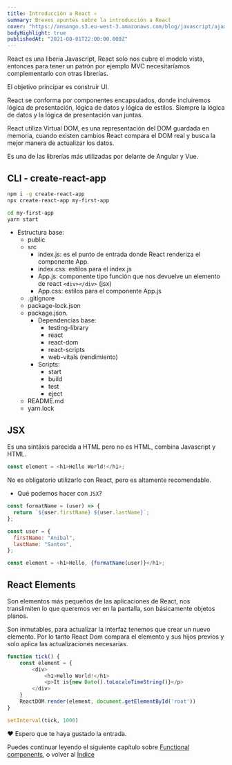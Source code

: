 ```yaml
---
title: Introducción a React ⚛️
summary: Breves apuntes sobre la introducción a React
cover: "https://ansango.s3.eu-west-3.amazonaws.com/blog/javascript/ajax/2048x1365.webp"
bodyHighlight: true
publishedAt: "2021-08-01T22:00:00.000Z"
---
```


React es una libería Javascript, React solo nos cubre el modelo vista, entonces para tener un patrón por ejemplo MVC necesitaríamos complementarlo con otras librerías.

El objetivo principar es construir UI.

React se conforma por componentes encapsulados, donde incluiremos lógica de presentación, lógica de datos y lógica de estilos. Siempre la lógica de datos y la lógica de presentación van juntas.

React utiliza Virtual DOM, es una representación del DOM guardada en memoria, cuando existen cambios React compara el DOM real y busca la mejor manera de actualizar los datos.

Es una de las librerías más utilizadas por delante de Angular y Vue.

## CLI - create-react-app

```bash
npm i -g create-react-app
npx create-react-app my-first-app
```

```bash
cd my-first-app
yarn start
```

- Estructura base:
  - public
  - src
    - index.js: es el punto de entrada donde React renderiza el componente App.
    - index.css: estilos para el index.js
    - App.js: componente tipo función que nos devuelve un elemento de react `<div></div>` (jsx)
    - App.css: estilos para el componente App.js
  - .gitignore
  - package-lock.json
  - package.json.
    - Dependencias base:
      - testing-library
      - react
      - react-dom
      - react-scripts
      - web-vitals (rendimiento)
    - Scripts:
      - start
      - build
      - test
      - eject
  - README.md
  - yarn.lock

## JSX

Es una sintáxis parecida a HTML pero no es HTML, combina Javascript y HTML.

```javascript
const element = <h1>Hello World!</h1>;
```

No es obligatorio utilizarlo con React, pero es altamente recomendable.

- Qué podemos hacer con `JSX`?

```javascript
const formatName = (user) => {
  return `${user.firstName} ${user.lastName}`;
};

const user = {
  firstName: "Anibal",
  lastName: "Santos",
};

const element = <h1>Hello, {formatName(user)}</h1>;
```

## React Elements

Son elementos más pequeños de las aplicaciones de React, nos translimiten lo que queremos ver en la pantalla, son básicamente objetos planos.

Son inmutables, para actualizar la interfaz tenemos que crear un nuevo elemento. Por lo tanto React Dom compara el elemento y sus hijos previos y solo aplica las actualizaciones necesarias.

```javascript
function tick() {
    const element = {
        <div>
            <h1>Hello World!</h1>
            <p>It is{new Date().toLocaleTimeString()}</p>
        </div>
    }
    ReactDOM.render(element, document.getElementById('root'))
}

setInterval(tick, 1000)
```

❤️ Espero que te haya gustado la entrada.

Puedes continuar leyendo el siguiente capítulo sobre [Functional components](/blog/react/functional-components), o volver al [Índice](/blog/react/indice)
